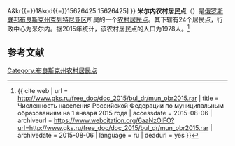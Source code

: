 {{Infobox Settlement
| official_name = 米尔内农村居民点
| native_name = Мирнинское сельское поселение
| settlement_type = [[农村居民点|农村居民点]]
| subdivision_type = [[国家|国家]]
| subdivision_type1 = [[州_(俄罗斯)|州]]
| subdivision_type2 = [[区_(苏联)|区]]
| subdivision_name = {{RUS}}
| subdivision_name1 = [[布良斯克州|布良斯克州]]
| subdivision_name2 = [[克列特尼亚区|克列特尼亚区]]
| seat_type = 行政中心
| seat = 米尔内
| population_as_of=2015
| population_footnotes = <ref name=stat />
| population_total = 1978
| coordinates_display = inline,title
| latd = 53.3811111111111 | latm =  | lats =  | latNS = N
| longd = 33 | longm =  | longs =  | longEW = E
| timezone = [[莫斯科时间|MSK]]
| utc_offset = +3
| blank_name = [[俄罗斯市政土地区划代码|OKTMO编码]]
| blank_info = [http://classif.spb.ru/classificators/view/tma.php?st{{=}}A&kr{{=}}1&kod{{=}}15626425 15626425]
}}
'''米尔内农村居民点'''（{{lang-ru|Мирнинское сельское поселение}}）是[[俄罗斯联邦|俄罗斯联邦]][[布良斯克州|布良斯克州]][[克列特尼亚区|克列特尼亚区]]所属的一个[[农村居民点|农村居民点]]。其下辖有24个居民点，行政中心为米尔内。据2015年统计，该农村居民点的人口为1978人。<ref name=stat>{{ cite web | url = http://www.gks.ru/free_doc/doc_2015/bul_dr/mun_obr2015.rar | title = Численность населения Российской Федерации по муниципальным образованиям на 1 января 2015 года | accessdate = 2015-08-06 | archiveurl = https://www.webcitation.org/6aaNzOlFO?url=http://www.gks.ru/free_doc/doc_2015/bul_dr/mun_obr2015.rar | archivedate = 2015-08-06 | language = ru | deadurl = yes }}</ref>

== 参考文献 ==
{{reflist}}

{{Russia-stub}}

[[Category:布良斯克州农村居民点|Category:布良斯克州农村居民点]]